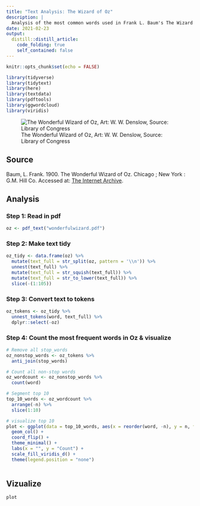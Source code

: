 ```yaml
---
title: "Text Analysis: The Wizard of Oz"
description: |
  Analysis of the most common words used in Frank L. Baum's The Wizard of Oz.
date: 2021-02-23
output:
  distill::distill_article:
    code_folding: true
    self_contained: false
---
```



```r
knitr::opts_chunk$set(echo = FALSE)

library(tidyverse)
library(tidytext)
library(here)
library(textdata)
library(pdftools)
library(ggwordcloud)
library(viridis)
```
![The Wonderful Wizard of Oz, Art: W. W. Denslow, Source: Library of Congress](man-behind-screen.png)

## Source
Baum, L. Frank. 1900. The Wonderful Wizard of Oz. Chicago ; New York : G.M. Hill Co. Accessed at: [The Internet Archive](https://archive.org/details/wonderfulwizardo00baumiala/mode/2up).

## Analysis

### Step 1: Read in pdf

```r
oz <- pdf_text("wonderfulwizard.pdf")

```

### Step 2: Make text tidy

```r
oz_tidy <- data.frame(oz) %>% 
  mutate(text_full = str_split(oz, pattern = '\\n')) %>% 
  unnest(text_full) %>% 
  mutate(text_full = str_squish(text_full)) %>% 
  mutate(text_full = str_to_lower(text_full)) %>% 
  slice(-(1:105))

```

### Step 3: Convert text to tokens
```r
oz_tokens <- oz_tidy %>% 
  unnest_tokens(word, text_full) %>% 
  dplyr::select(-oz)


```

### Step 4: Count the most frequent words in Oz & visualize
```r
# Remove all stop_words
oz_nonstop_words <- oz_tokens %>% 
  anti_join(stop_words)

# Count all non-stop words
oz_wordcount <- oz_nonstop_words %>% 
  count(word)

# Segment top 10
top_10_words <- oz_wordcount %>% 
  arrange(-n) %>% 
  slice(1:10)

# visualize top 10
plot <- ggplot(data = top_10_words, aes(x = reorder(word, -n), y = n, fill = reorder(word, -n))) +
  geom_col() +
  coord_flip() + 
  theme_minimal() +
  labs(x = "", y = "Count") +
  scale_fill_viridis_d() +
  theme(legend.position = "none")
  
```

## Vizualize

```r

plot

```



